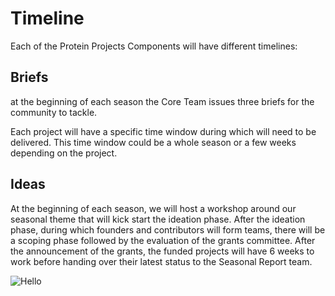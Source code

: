 # Timeline

Each of the Protein Projects Components will have different timelines: 

## Briefs

at the beginning of each season the Core Team issues three briefs for the community to tackle. 

Each project will have a specific time window during which will need to be delivered. This time window could be a whole season or a few weeks depending on the project. 

## Ideas

At the beginning of each season, we will host a workshop around our seasonal theme that will kick start the ideation phase. After the ideation phase, during which founders and contributors will form teams, there will be a scoping phase followed by the evaluation of the grants committee. After the announcement of the grants, the funded projects will have 6 weeks to work before handing over their latest status to the Seasonal Report team.

<Image src="/demo.png" alt="Hello" width={500} height={500} />
